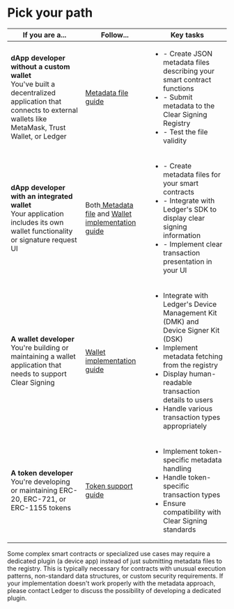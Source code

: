 
# Pick your path

| If you are a... |  Follow... | Key tasks |
| --------------- | --------- | --------- |
| <b>dApp developer without a custom wallet</b>  <br /> You've built a decentralized application that connects to external wallets like MetaMask, Trust Wallet, or Ledger | [Metadata file guide](./metadata-file.mdx) | <ul> <li>- Create JSON metadata files describing your smart contract functions </li> <li>- Submit metadata to the Clear Signing Registry </li> <li>- Test the file validity </li> </ul> |
| <b> dApp developer with an integrated wallet</b> <br /> Your application includes its own wallet functionality or signature request UI | Both[ Metadata file](./metadata-file.mdx) and [Wallet implementation guide](./wallet-implementation.mdx) | <ul> <li>- Create metadata files for your smart contracts </li> <li>- Integrate with Ledger's SDK to display clear signing information </li> <li>- Implement clear transaction presentation in your UI </li> </ul> |
| <b>A wallet developer</b> <br /> You're building or maintaining a wallet application that needs to support Clear Signing | [Wallet implementation guide](./wallet-implementation.mdx) | <ul> <li>Integrate with Ledger's Device Management Kit (DMK) and Device Signer Kit (DSK) </li> <li>Implement metadata fetching from the registry </li> <li>Display human-readable transaction details to users </li> <li>Handle various transaction types appropriately </li> </ul> |
| <b>A token developer</b> <br /> You're developing or maintaining ERC-20, ERC-721, or ERC-1155 tokens | [Token support guide](./token-support.mdx) | <ul> <li>Implement token-specific metadata handling </li> <li>Handle token-specific transaction types </li> <li>Ensure compatibility with Clear Signing standards </li> </ul> |


<Callout type="warning" emoji="⚠️">
    Some complex smart contracts or specialized use cases may require a dedicated plugin (a device app) instead of just submitting metadata files to the registry. This is typically necessary for contracts with unusual execution patterns, non-standard data structures, or custom security requirements. If your implementation doesn't work properly with the metadata approach, please contact Ledger to discuss the possibility of developing a dedicated plugin.
</Callout>
